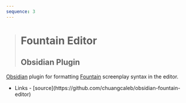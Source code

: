 ```yaml
---
sequence: 3
---
```



> # Fountain Editor
>
> ## Obsidian Plugin

[Obsidian](https://obsidian.md) plugin for formatting [Fountain](https://fountain.io) screenplay syntax in the editor.

- <Icon name="lucide:link" />
  <span class="sr-only">Links</span>
  - [<Icon name="mdi:github" />source](https://github.com/chuangcaleb/obsidian-fountain-editor)
